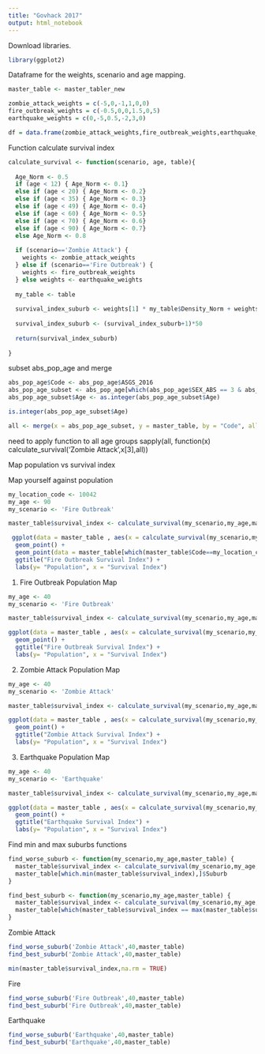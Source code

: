 ```yaml
---
title: "Govhack 2017"
output: html_notebook
---
```


Download libraries.
```r
library(ggplot2)
```

Dataframe for the weights, scenario and age mapping.
```r
master_table <- master_tabler_new

zombie_attack_weights = c(-5,0,-1,1,0,0)
fire_outbreak_weights = c(-0.5,0,0,1.5,0,5)
earthquake_weights = c(0,-5,0.5,-2,3,0)

df = data.frame(zombie_attack_weights,fire_outbreak_weights,earthquake_weights)  
```

Function calculate survival index
```r
calculate_survival <- function(scenario, age, table){
  
  Age_Norm <- 0.5
  if (age < 12) { Age_Norm <- 0.1}
  else if (age < 20) { Age_Norm <- 0.2}
  else if (age < 35) { Age_Norm <- 0.3}
  else if (age < 49) { Age_Norm <- 0.4}
  else if (age < 60) { Age_Norm <- 0.5}
  else if (age < 70) { Age_Norm <- 0.6}
  else if (age < 90) { Age_Norm <- 0.7}
  else Age_Norm <- 0.8
  
  if (scenario=='Zombie Attack') {
    weights <- zombie_attack_weights
  } else if (scenario=='Fire Outbreak') {
    weights <- fire_outbreak_weights
  } else weights <- earthquake_weights
  
  my_table <- table
  
  survival_index_suburb <- weights[1] * my_table$Density_Norm + weights[2] * my_table$Income_Norm + weights[3] * my_table$Earthquake_Norm + weights[4] * my_table$Hospital_Norm + weights[5] * Age_Norm + weights[6] * my_table$Water_Norm
  
  survival_index_suburb <- (survival_index_suburb+1)*50
  
  return(survival_index_suburb)
  
}
```

subset abs_pop_age and merge
```r
abs_pop_age$Code <- abs_pop_age$ASGS_2016
abs_pop_age_subset <- abs_pop_age[which(abs_pop_age$SEX_ABS == 3 & abs_pop_age$REGIONTYPE == "SA2" & abs_pop_age$Age != "All ages"),]
abs_pop_age_subset$Age <- as.integer(abs_pop_age_subset$Age)

is.integer(abs_pop_age_subset$Age)

all <- merge(x = abs_pop_age_subset, y = master_table, by = "Code", all.x = TRUE)

```
need to apply function to all age groups
sapply(all, function(x) calculate_survival('Zombie Attack',x[3],all))


Map population vs survival index

Map yourself against population

```r
my_location_code <- 10042
my_age <- 90
my_scenario <- 'Fire Outbreak'

master_table$survival_index <- calculate_survival(my_scenario,my_age,master_table)

 ggplot(data = master_table , aes(x = calculate_survival(my_scenario,my_age,master_table), y = Population)) + 
  geom_point() + 
  geom_point(data = master_table[which(master_table$Code==my_location_code),], aes (x = survival_index, y = Population), colour = 'red') +
  ggtitle("Fire Outbreak Survival Index") +
  labs(y= "Population", x = "Survival Index")
```

1. Fire Outbreak Population Map
```r
my_age <- 40
my_scenario <- 'Fire Outbreak'

master_table$survival_index <- calculate_survival(my_scenario,my_age,master_table)

ggplot(data = master_table , aes(x = calculate_survival(my_scenario,my_age,master_table), y = Population)) + 
  geom_point() + 
  ggtitle("Fire Outbreak Survival Index") +
  labs(y= "Population", x = "Survival Index")
```


2. Zombie Attack Population Map
```r
my_age <- 40
my_scenario <- 'Zombie Attack'

master_table$survival_index <- calculate_survival(my_scenario,my_age,master_table)

ggplot(data = master_table , aes(x = calculate_survival(my_scenario,my_age,master_table), y = Population)) + 
  geom_point() + 
  ggtitle("Zombie Attack Survival Index") +
  labs(y= "Population", x = "Survival Index")
```


3. Earthquake Population Map
```r
my_age <- 40
my_scenario <- 'Earthquake'

master_table$survival_index <- calculate_survival(my_scenario,my_age,master_table)

ggplot(data = master_table , aes(x = calculate_survival(my_scenario,my_age,master_table), y = Population)) + 
  geom_point() + 
  ggtitle("Earthquake Survival Index") +
  labs(y= "Population", x = "Survival Index")
```


Find min and max suburbs functions
```r
find_worse_suburb <- function(my_scenario,my_age,master_table) {
  master_table$survival_index <- calculate_survival(my_scenario,my_age,master_table)
  master_table[which.min(master_table$survival_index),]$Suburb
}

find_best_suburb <- function(my_scenario,my_age,master_table) {
  master_table$survival_index <- calculate_survival(my_scenario,my_age,master_table)
  master_table[which(master_table$survival_index == max(master_table$survival_index)),]$Suburb
}
```


Zombie Attack
```r
find_worse_suburb('Zombie Attack',40,master_table)
find_best_suburb('Zombie Attack',40,master_table)

min(master_table$survival_index,na.rm = TRUE)
```

Fire
```r
find_worse_suburb('Fire Outbreak',40,master_table)
find_best_suburb('Fire Outbreak',40,master_table)
```

Earthquake
```r
find_worse_suburb('Earthquake',40,master_table)
find_best_suburb('Earthquake',40,master_table)
```